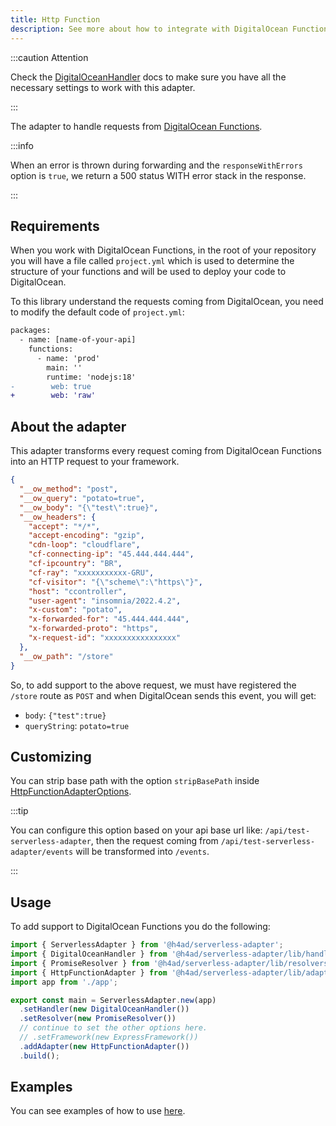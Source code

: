 ---
title: Http Function
description: See more about how to integrate with DigitalOcean Functions
---

:::caution Attention

Check the [DigitalOceanHandler](../../handlers/digital-ocean) docs to make sure you have all the necessary settings to work with this adapter.

:::

The adapter to handle requests from [DigitalOcean Functions](https://docs.digitalocean.com/products/functions/quickstart/sample-functions/).

:::info

When an error is thrown during forwarding and the `responseWithErrors` option is `true`, we return a 500 status WITH error stack in the response.

:::

## Requirements

When you work with DigitalOcean Functions, in the root of your repository you will have a file called `project.yml` which is used
to determine the structure of your functions and will be used to deploy your code to DigitalOcean.

To this library understand the requests coming from DigitalOcean, you need to modify the default code of `project.yml`:

```diff
packages:
  - name: [name-of-your-api]
    functions:
      - name: 'prod'
        main: ''
        runtime: 'nodejs:18'
-        web: true
+        web: 'raw'
```

## About the adapter

This adapter transforms every request coming from DigitalOcean Functions into an HTTP request to your framework.

```json title="digital-ocean-http-function-event-example.json"
{
  "__ow_method": "post",
  "__ow_query": "potato=true",
  "__ow_body": "{\"test\":true}",
  "__ow_headers": {
    "accept": "*/*",
    "accept-encoding": "gzip",
    "cdn-loop": "cloudflare",
    "cf-connecting-ip": "45.444.444.444",
    "cf-ipcountry": "BR",
    "cf-ray": "xxxxxxxxxxx-GRU",
    "cf-visitor": "{\"scheme\":\"https\"}",
    "host": "ccontroller",
    "user-agent": "insomnia/2022.4.2",
    "x-custom": "potato",
    "x-forwarded-for": "45.444.444.444",
    "x-forwarded-proto": "https",
    "x-request-id": "xxxxxxxxxxxxxxxx"
  },
  "__ow_path": "/store"
}
```

So, to add support to the above request, we must have registered the `/store` route as `POST` and when DigitalOcean sends this event, you will get:

- `body`: `{"test":true}`
- `queryString`: `potato=true`

## Customizing

You can strip base path with the option `stripBasePath` inside [HttpFunctionAdapterOptions](/docs/api/Adapters/Digital%20Ocean/HttpFunctionAdapter/HttpFunctionAdapterOptions).

:::tip

You can configure this option based on your api base url like: `/api/test-serverless-adapter`, then the request coming from `/api/test-serverless-adapter/events`
will be transformed into `/events`.

:::

## Usage

To add support to DigitalOcean Functions you do the following:

```ts title="index.ts"
import { ServerlessAdapter } from '@h4ad/serverless-adapter';
import { DigitalOceanHandler } from '@h4ad/serverless-adapter/lib/handlers/digital-ocean';
import { PromiseResolver } from '@h4ad/serverless-adapter/lib/resolvers/promise';
import { HttpFunctionAdapter } from '@h4ad/serverless-adapter/lib/adapters/digital-ocean';
import app from './app';

export const main = ServerlessAdapter.new(app)
  .setHandler(new DigitalOceanHandler())
  .setResolver(new PromiseResolver())
  // continue to set the other options here.
  // .setFramework(new ExpressFramework())
  .addAdapter(new HttpFunctionAdapter())
  .build();
```

## Examples

You can see examples of how to use [here](https://github.com/H4ad/serverless-adapter-examples).
